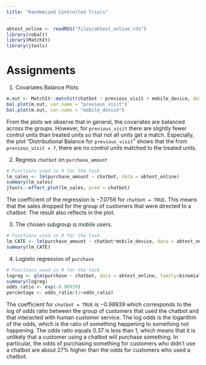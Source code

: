 ```yaml
---
title: "Randomized Controlled Trials"
---
```


```r
abtest_online <- readRDS("files/abtest_online.rds")
library(cobalt)
library(MatchIt)
library(jtools)
```

# Assignments

1. Covariates Balance Plots
```r
m.out <- MatchIt::matchit(chatbot ~ previous_visit + mobile_device, data = abtest_online)
bal.plot(m.out, var.name = "previous_visit")
bal.plot(m.out, var.name = "mobile_device")
```

From the plots we observe that in general, the covariates are balanced across the groups. However, for `previous_visit` there are slightly fewer control units than treated units so that not all units get a match. Especially, the plot "Distributional Balance for `previous_visit`" shows that the from `previous_visit = 7`, there are no control units matched to the treated units.

2. Regress `chatbot` on `purchase_amount`
```r
# Functions used in R for the task
lm_sales <- lm(purchase_amount ~ chatbot, data = abtest_online)
summary(lm_sales)
jtools::effect_plot(lm_sales, pred = chatbot)
```

The coefficient of the regression is $-7.0756$ for `chatbot = TRUE`. This means that the sales dropped for the group of customers that were directed to a chatbot. The result also reflects in the plot. 

3. The chosen subgroup is mobile users.
```r
# Functions used in R for the task
lm_CATE <- lm(purchase_amount ~ chatbot*mobile_device, data = abtest_online)
summary(lm_CATE)
```

4. Logistic regression of `purchase`
```r
# Functions used in R for the task
logreg <- glm(purchase ~ chatbot, data = abtest_online, family=binomial)
summary(logreg)
odds_ratio <- exp(-0.98939)
percentage <- odds_ratio/(1+odds_ratio)
```

The coefficient for `chatbot = TRUE` is $-0.98939$ which corresponds to the log of odds ratio between the group of customers that used the chatbot and that interacted with human customer service. The log odds is the logarithm of the odds, which is the ratio of something happening to something not happening. The odds ratio equals $0.37$ is less than $1$, which means that it is unlikely that a customer using a chatbot will purchase something. In particular, the odds of purchasing something for customers who didn't use a chatbot are about $27\%$ higher than the odds for customers who used a chatbot.